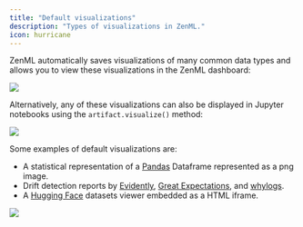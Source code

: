 ```yaml
---
title: "Default visualizations"
description: "Types of visualizations in ZenML."
icon: hurricane
---
```


ZenML automatically saves visualizations of many common data types and allows you to view these visualizations in the ZenML dashboard:
<Frame caption="A simple artifact exchange between two pipelines">
  <img src="/images/how-to/stack-56.webp"/>
</Frame>

Alternatively, any of these visualizations can also be displayed in Jupyter notebooks using the `artifact.visualize()` method:
<Frame caption="output.visualize() Output">
  <img src="/images/how-to/stack-57.avif"/>
</Frame>

Some examples of default visualizations are:

* A statistical representation of a [Pandas](https://pandas.pydata.org/docsversions/0.66.0/reference/api/pandas.DataFrame.html) Dataframe represented as a png image.
* Drift detection reports by [Evidently](/v/0.67.0/versions/0.66.0/stack-components/data-validators/evidently), [Great Expectations](/v/0.67.0/versions/0.66.0/stack-components/data-validators/great-expectations), and [whylogs](/v/0.67.0/versions/0.66.0/stack-components/data-validators/whylogs).
* A [Hugging Face](https://zenml.io/integrations/huggingface) datasets viewer embedded as a HTML iframe.
<Frame caption="output.visualize() output for the Hugging Face datasets viewer">
  <img src="/images/how-to/stack-58.gif"/>
</Frame>

